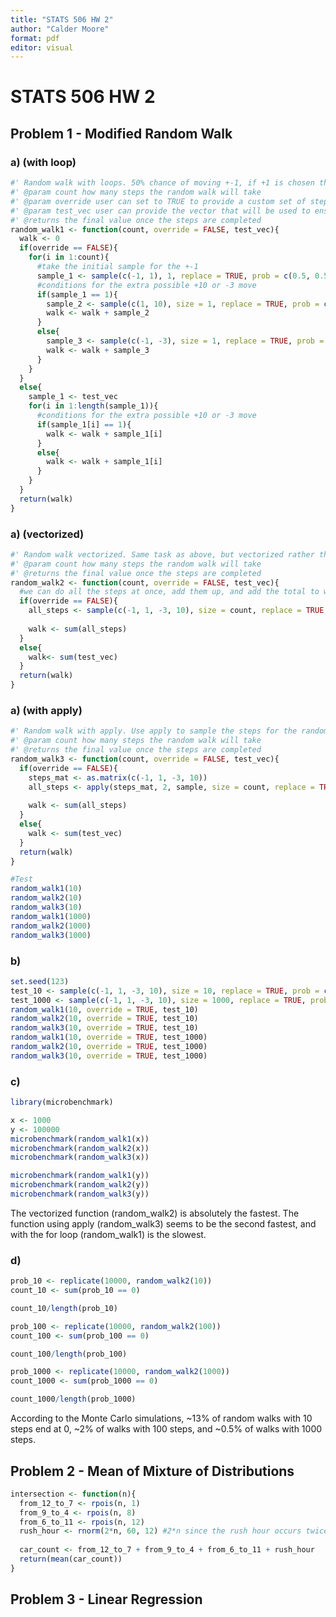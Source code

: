 ```yaml
---
title: "STATS 506 HW 2"
author: "Calder Moore"
format: pdf
editor: visual
---
```


# STATS 506 HW 2

## Problem 1 - Modified Random Walk

### a) (with loop)

```r
#' Random walk with loops. 50% chance of moving +-1, if +1 is chosen then a 5% chance of moving +10 rather than just +1, if -1 is chosen then a 20% chance of moving -3 rather than just -1.
#' @param count how many steps the random walk will take
#' @param override user can set to TRUE to provide a custom set of steps for testing
#' @param test_vec user can provide the vector that will be used to ensure it provides a certain value
#' @returns the final value once the steps are completed
random_walk1 <- function(count, override = FALSE, test_vec){
  walk <- 0
  if(override == FALSE){
    for(i in 1:count){
      #take the initial sample for the +-1
      sample_1 <- sample(c(-1, 1), 1, replace = TRUE, prob = c(0.5, 0.5))
      #conditions for the extra possible +10 or -3 move
      if(sample_1 == 1){
        sample_2 <- sample(c(1, 10), size = 1, replace = TRUE, prob = c(0.95, 0.05))
        walk <- walk + sample_2
      }
      else{
        sample_3 <- sample(c(-1, -3), size = 1, replace = TRUE, prob = c(0.8, 0.2))
        walk <- walk + sample_3
      }
    }
  }
  else{
    sample_1 <- test_vec
    for(i in 1:length(sample_1)){
      #conditions for the extra possible +10 or -3 move
      if(sample_1[i] == 1){
        walk <- walk + sample_1[i]
      }
      else{
        walk <- walk + sample_1[i]
      }
    }
  }
  return(walk)
}
```

### a) (vectorized)

```r
#' Random walk vectorized. Same task as above, but vectorized rather than with loops. Does all steps and once and sums them.
#' @param count how many steps the random walk will take
#' @returns the final value once the steps are completed
random_walk2 <- function(count, override = FALSE, test_vec){
  #we can do all the steps at once, add them up, and add the total to walk. Need to include all possible outcomes and their respective probabilities. Replace needs to be true now since we aren't looping over the function each time anymore and need to be sampling from each of the 4 possibilities this time.
  if(override == FALSE){
    all_steps <- sample(c(-1, 1, -3, 10), size = count, replace = TRUE, prob = c(4/10, 19/40, 1/10, 1/40))
    
    walk <- sum(all_steps)
  }
  else{
    walk<- sum(test_vec)
  }
  return(walk)
}
```

### a) (with apply)

```r
#' Random walk with apply. Use apply to sample the steps for the random walk.
#' @param count how many steps the random walk will take
#' @returns the final value once the steps are completed
random_walk3 <- function(count, override = FALSE, test_vec){
  if(override == FALSE){
    steps_mat <- as.matrix(c(-1, 1, -3, 10))
    all_steps <- apply(steps_mat, 2, sample, size = count, replace = TRUE, prob = c(4/10, 19/40, 1/10, 1/40))
    
    walk <- sum(all_steps)
  }
  else{
    walk <- sum(test_vec)
  }
  return(walk)
}
```


```r
#Test
random_walk1(10)
random_walk2(10)
random_walk3(10)
random_walk1(1000)
random_walk2(1000)
random_walk3(1000)
```

### b)

```r
set.seed(123)
test_10 <- sample(c(-1, 1, -3, 10), size = 10, replace = TRUE, prob = c(4/10, 19/40, 1/10, 1/40))
test_1000 <- sample(c(-1, 1, -3, 10), size = 1000, replace = TRUE, prob = c(4/10, 19/40, 1/10, 1/40))
random_walk1(10, override = TRUE, test_10)
random_walk2(10, override = TRUE, test_10)
random_walk3(10, override = TRUE, test_10)
random_walk1(10, override = TRUE, test_1000)
random_walk2(10, override = TRUE, test_1000)
random_walk3(10, override = TRUE, test_1000)
```

### c)

```r
library(microbenchmark)

x <- 1000
y <- 100000
microbenchmark(random_walk1(x))
microbenchmark(random_walk2(x))
microbenchmark(random_walk3(x))

microbenchmark(random_walk1(y))
microbenchmark(random_walk2(y))
microbenchmark(random_walk3(y))
```

The vectorized function (random_walk2) is absolutely the fastest. The function using apply (random_walk3) seems to be the second fastest, and with the for loop (random_walk1) is the slowest.

### d)

```r
prob_10 <- replicate(10000, random_walk2(10))
count_10 <- sum(prob_10 == 0)

count_10/length(prob_10)
```

```r
prob_100 <- replicate(10000, random_walk2(100))
count_100 <- sum(prob_100 == 0)

count_100/length(prob_100)
```

```r
prob_1000 <- replicate(10000, random_walk2(1000))
count_1000 <- sum(prob_1000 == 0)

count_1000/length(prob_1000)
```

According to the Monte Carlo simulations, ~13% of random walks with 10 steps end at 0, ~2% of walks with 100 steps, and ~0.5% of walks with 1000 steps.

## Problem 2 - Mean of Mixture of Distributions

```r
intersection <- function(n){
  from_12_to_7 <- rpois(n, 1)
  from_9_to_4 <- rpois(n, 8)
  from_6_to_11 <- rpois(n, 12)
  rush_hour <- rnorm(2*n, 60, 12) #2*n since the rush hour occurs twice
  
  car_count <- from_12_to_7 + from_9_to_4 + from_6_to_11 + rush_hour
  return(mean(car_count))
}
```

## Problem 3 - Linear Regression


